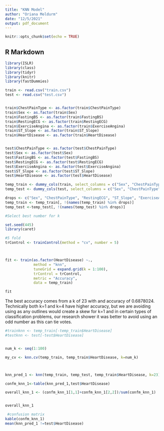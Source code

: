 ```yaml
---
title: "KNN Model"
author: "Oriana Meldurm"
date: "12/5/2021"
output: pdf_document
---
```


```r
knitr::opts_chunk$set(echo = TRUE)
```

## R Markdown

```r


library(ISLR)
library(class)
library(tidyr)
library(knitr)
library(fastDummies)

train <- read.csv("train.csv")
test <- read.csv("test.csv")


train$ChestPainType <- as.factor(train$ChestPainType)
train$Sex <- as.factor(train$Sex)
train$FastingBS <- as.factor(train$FastingBS)
train$RestingECG <- as.factor(train$RestingECG)
train$ExerciseAngina <- as.factor(train$ExerciseAngina)
train$ST_Slope <- as.factor(train$ST_Slope)
train$HeartDisease <- as.factor(train$HeartDisease)


test$ChestPainType <- as.factor(test$ChestPainType)
test$Sex <- as.factor(test$Sex)
test$FastingBS <- as.factor(test$FastingBS)
test$RestingECG <- as.factor(test$RestingECG)
test$ExerciseAngina <- as.factor(test$ExerciseAngina)
test$ST_Slope <- as.factor(test$ST_Slope)
test$HeartDisease <- as.factor(test$HeartDisease)

temp_train <- dummy_cols(train, select_columns = c("Sex", "ChestPainType", "RestingECG", "ST_Slope", "ExerciseAngina") )
temp_test <- dummy_cols(test, select_columns = c("Sex", "ChestPainType", "RestingECG", "ST_Slope", "ExerciseAngina"))

drops <- c("Sex", "ChestPainType", "RestingECG", "ST_Slope", "ExerciseAngina")
temp_train <- temp_train[, !(names(temp_train) %in% drops)]
temp_test <-temp_test[, !(names(temp_test) %in% drops)]

```

```r
#Select best number for k

set.seed(445)
library(caret)

#5 fold
trControl <- trainControl(method = "cv", number = 5)



fit <- train(as.factor(HeartDisease) ~.,
             method = "knn", 
             tuneGrid = expand.grid(k = 1:100), 
             trControl = trControl, 
             metric = "Accuracy", 
             data = temp_train)

fit
```

The best accuracy comes from a k of 23 with and accuracy of 0.6878024. Technically both k=1 and k=4 have higher accuracy, but we are avoiding using as any outlines would create a skew for k=1 and in certain types of classification problems, our research shower it was better to avoid using an odd number as this can tie votes. 

```r



#trainknn <- temp_train[-temp_train$HeartDisease]
#testknn <- test[-test$HeartDisease]


num_k <- seq(1:100)

my_cv <- knn.cv(temp_train, temp_train$HeartDisease, k=num_k)



knn_pred_1 <- knn(temp_train, temp_test, temp_train$HeartDisease, k=23)

confm_knn_1<-table(knn_pred_1,test$HeartDisease)

overall_knn_1 <- (confm_knn_1[1,1]+confm_knn_1[2,2])/sum(confm_knn_1)


overall_knn_1

 #confusion matrix
kable(confm_knn_1)
mean(knn_pred_1 !=test$HeartDisease)

```










